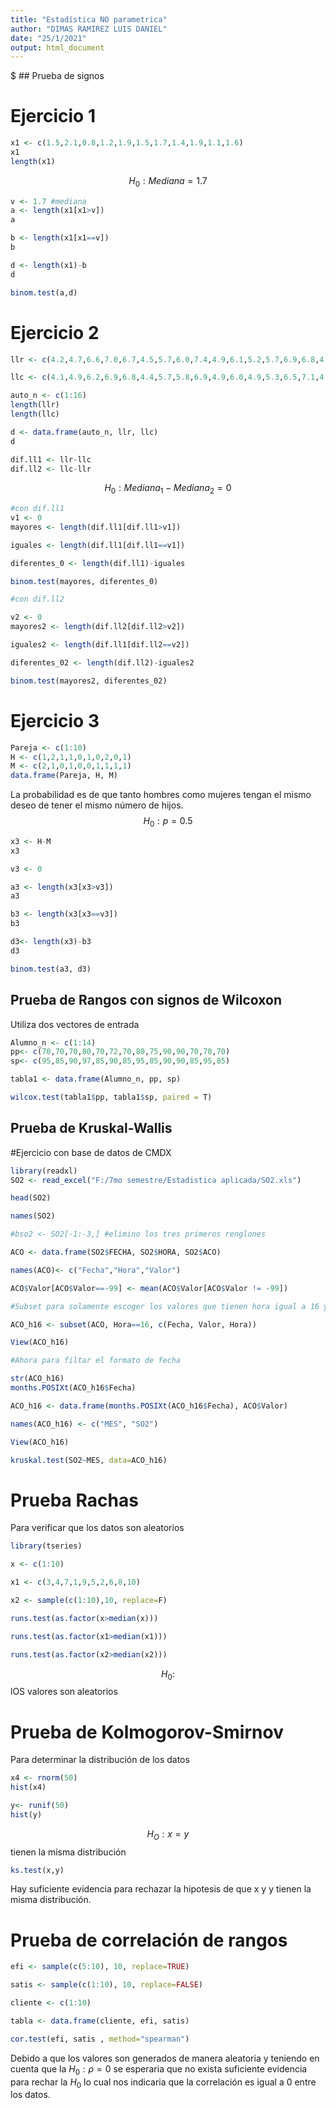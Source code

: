---
title: "Estadística NO parametrica"
author: "DIMAS RAMIREZ LUIS DANIEL"
date: "25/1/2021"
output: html_document
---
$
## Prueba de signos 

# Ejercicio 1 

```{r}
x1 <- c(1.5,2.1,0.8,1.2,1.9,1.5,1.7,1.4,1.9,1.1,1.6)
x1
length(x1)

```

$$H_0:Mediana=1.7$$
```{r}
v <- 1.7 #mediana
a <- length(x1[x1>v])
a

b <- length(x1[x1==v])
b

d <- length(x1)-b
d

binom.test(a,d)

```

# Ejercicio 2 

```{r}
llr <- c(4.2,4.7,6.6,7.0,6.7,4.5,5.7,6.0,7.4,4.9,6.1,5.2,5.7,6.9,6.8,4.9)

llc <- c(4.1,4.9,6.2,6.9,6.8,4.4,5.7,5.8,6.9,4.9,6.0,4.9,5.3,6.5,7.1,4.8)

auto_n <- c(1:16)
length(llr)
length(llc)

d <- data.frame(auto_n, llr, llc)
d

dif.ll1 <- llr-llc
dif.ll2 <- llc-llr
```

$$H_0: Mediana_1-Mediana_2=0$$
```{r}

#con dif.ll1
v1 <- 0 
mayores <- length(dif.ll1[dif.ll1>v1])

iguales <- length(dif.ll1[dif.ll1==v1])

diferentes_0 <- length(dif.ll1)-iguales

binom.test(mayores, diferentes_0)

```

```{r}
#con dif.ll2

v2 <- 0 
mayores2 <- length(dif.ll2[dif.ll2>v2])

iguales2 <- length(dif.ll1[dif.ll2==v2])

diferentes_02 <- length(dif.ll2)-iguales2

binom.test(mayores2, diferentes_02)
```

# Ejercicio 3 

```{r}
Pareja <- c(1:10)
H <- c(1,2,1,1,0,1,0,2,0,1)
M <- c(2,1,0,1,0,0,1,1,1,1)
data.frame(Pareja, H, M)
```

La probabilidad es de que tanto hombres como mujeres tengan el mismo deseo de tener el mismo número de hijos.
$$H_0: p=0.5$$
```{r}
x3 <- H-M
x3

v3 <- 0

a3 <- length(x3[x3>v3])
a3

b3 <- length(x3[x3==v3])
b3

d3<- length(x3)-b3
d3

binom.test(a3, d3)


```

## Prueba de Rangos con signos de Wilcoxon 

Utiliza dos vectores de entrada 

```{r}
Alumno_n <- c(1:14)
pp<- c(70,70,70,80,70,72,70,80,75,90,90,70,70,70)
sp<- c(95,85,90,97,85,90,85,95,85,90,90,85,95,85)

tabla1 <- data.frame(Alumno_n, pp, sp)

wilcox.test(tabla1$pp, tabla1$sp, paired = T)
```

## Prueba de Kruskal-Wallis

#Ejercicio con base de datos de CMDX 

```{r}
library(readxl)
SO2 <- read_excel("F:/7mo semestre/Estadistica aplicada/SO2.xls")

head(SO2)

names(SO2)

#bso2 <- SO2[-1:-3,] #elimino los tres primeros renglones 

ACO <- data.frame(SO2$FECHA, SO2$HORA, SO2$ACO)

names(ACO)<- c("Fecha","Hora","Valor")

ACO$Valor[ACO$Valor==-99] <- mean(ACO$Valor[ACO$Valor != -99])

#Subset para solamente escoger los valores que tienen hora igual a 16 y mostrar las columnas Fecha y Valor 

ACO_h16 <- subset(ACO, Hora==16, c(Fecha, Valor, Hora))

View(ACO_h16)

#Ahora para filtar el formato de fecha

str(ACO_h16)
months.POSIXt(ACO_h16$Fecha)

ACO_h16 <- data.frame(months.POSIXt(ACO_h16$Fecha), ACO$Valor)

names(ACO_h16) <- c("MES", "SO2")

View(ACO_h16)

kruskal.test(SO2~MES, data=ACO_h16)
```

# Prueba Rachas 

Para verificar que los datos son aleatorios

```{r}
library(tseries)

x <- c(1:10)

x1 <- c(3,4,7,1,9,5,2,6,8,10)

x2 <- sample(c(1:10),10, replace=F)

runs.test(as.factor(x>median(x)))

runs.test(as.factor(x1>median(x1)))

runs.test(as.factor(x2>median(x2)))
```


$$H_0:$$ lOS valores son aleatorios 

# Prueba de Kolmogorov-Smirnov

Para determinar la distribución de los datos


```{r}
x4 <- rnorm(50)
hist(x4)

y<- runif(50)
hist(y)

```

$$H_O: x=y$$ tienen la misma distribución 
```{r}
ks.test(x,y)
```

 Hay suficiente evidencia para rechazar la hipotesis de que x y y tienen la misma distribución.
 
 
# Prueba de correlación de rangos 

```{r}
efi <- sample(c(5:10), 10, replace=TRUE)

satis <- sample(c(1:10), 10, replace=FALSE)

cliente <- c(1:10)

tabla <- data.frame(cliente, efi, satis)

cor.test(efi, satis , method="spearman")
```

Debido a que los valores son generados de manera aleatoria y teniendo en cuenta que la $H_0:\rho =0$  se esperaria que no exista suficiente evidencia para rechar la $H_0$ lo cual nos indicaria que la correlación es igual a 0 entre los datos. 







